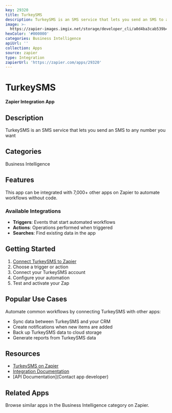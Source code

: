 ```yaml
---
key: 29320
title: TurkeySMS
description: TurkeySMS is an SMS service that lets you send an SMS to any number you want
image: >-
  https://zapier-images.imgix.net/storage/developer_cli/a0d4ba3cab539b49d82c718520a8ec24_2.png?auto=format%2Ccompress&ixlib=python-3.0.0&q=50
hexColor: '#000000'
categories: Business Intelligence
apiUrl: ''
collection: Apps
source: zapier
type: Integration
zapierUrl: 'https://zapier.com/apps/29320'
---
```

# TurkeySMS

**Zapier Integration App**

## Description

TurkeySMS is an SMS service that lets you send an SMS to any number you want

## Categories

Business Intelligence

## Features

This app can be integrated with 7,000+ other apps on Zapier to automate workflows without code.

### Available Integrations

- **Triggers**: Events that start automated workflows
- **Actions**: Operations performed when triggered
- **Searches**: Find existing data in the app

## Getting Started

1. [Connect TurkeySMS to Zapier](https://zapier.com/apps/29320)
2. Choose a trigger or action
3. Connect your TurkeySMS account
4. Configure your automation
5. Test and activate your Zap

## Popular Use Cases

Automate common workflows by connecting TurkeySMS with other apps:

- Sync data between TurkeySMS and your CRM
- Create notifications when new items are added
- Back up TurkeySMS data to cloud storage
- Generate reports from TurkeySMS data

## Resources

- [TurkeySMS on Zapier](https://zapier.com/apps/29320)
- [Integration Documentation](https://zapier.com/apps/29320/integrations)
- [API Documentation](Contact app developer)

## Related Apps

Browse similar apps in the Business Intelligence category on Zapier.
